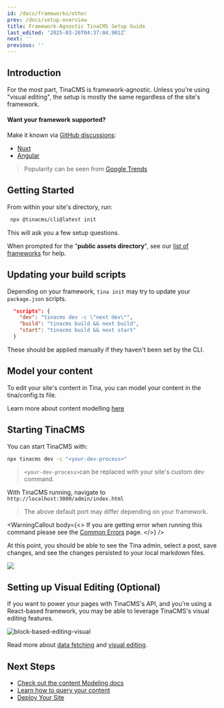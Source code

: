 ```yaml
---
id: /docs/frameworks/other
prev: /docs/setup-overview
title: Framework-Agnostic TinaCMS Setup Guide
last_edited: '2025-03-26T04:37:04.901Z'
next: ''
previous: ''
---
```


## Introduction

For the most part, TinaCMS is framework-agnostic. Unless you're using "visual editing", the setup is mostly the same regardless of the site's framework.

#### Want your framework supported?

Make it known via [GitHub discussions](https://github.com/tinacms/tinacms/discussions "GitHub discussions"):

* [Nuxt](https://github.com/tinacms/tinacms/discussions/3460 "Vue + Nuxt discussion")
* [Angular](https://github.com/tinacms/tinacms/issues/4824)

> Popularity can be seen from [Google Trends](https://trends.google.com/trends/explore?q=nuxt%20web,hugo%20web,astro%20web,Gatsby%20web,11ty%20web\&hl=en "google trends frameworks")

## Getting Started

From within your site's directory, run:

```bash
 npx @tinacms/cli@latest init
```

This will ask you a few setup questions.

When prompted for the "**public assets directory**", see our [list of frameworks](/docs/integration/frameworks/) for help.

## Updating your build scripts

Depending on your framework, `tina init` may try to update your `package.json` scripts.

```json
  "scripts": {
    "dev": "tinacms dev -c \"next dev\"",
    "build": "tinacms build && next build",
    "start": "tinacms build && next start"
  }
```

These should be applied manually if they haven't been set by the CLI.

## Model your content

To edit your site's content in Tina, you can model your content in the tina/config.ts file.

Learn more about content modelling [here](/docs/schema/)

## Starting TinaCMS

You can start TinaCMS with:

```bash
npx tinacms dev -c "<your-dev-process>"
```

> `<your-dev-process>`can be replaced with your site's custom dev command.

With TinaCMS running, navigate to `http://localhost:3000/admin/index.html`

> The above default port may differ depending on your framework.

<WarningCallout
  body={<>
    If you are getting error when running this command please see the [Common Errors](/docs/forestry/common-errors) page.
  </>}
/>

At this point, you should be able to see the Tina admin, select a post, save changes, and see the changes persisted to your local markdown files.

![](/img/hugo-tina-admin-screenshot.png)

## Setting up Visual Editing (Optional)

If you want to power your pages with TinaCMS's API, and you're using a React-based framework, you may be able to leverage TinaCMS's visual editing features.

![block-based-editing-visual](/gif/blocks.gif)

Read more about [data fetching](/docs/features/data-fetching/) and [visual editing](/docs/contextual-editing/overview/).

## Next Steps

* [Check out the content Modeling docs](/docs/schema/)
* [Learn how to query your content](/docs/features/data-fetching/)
* [Deploy Your Site](/docs/tina-cloud)


